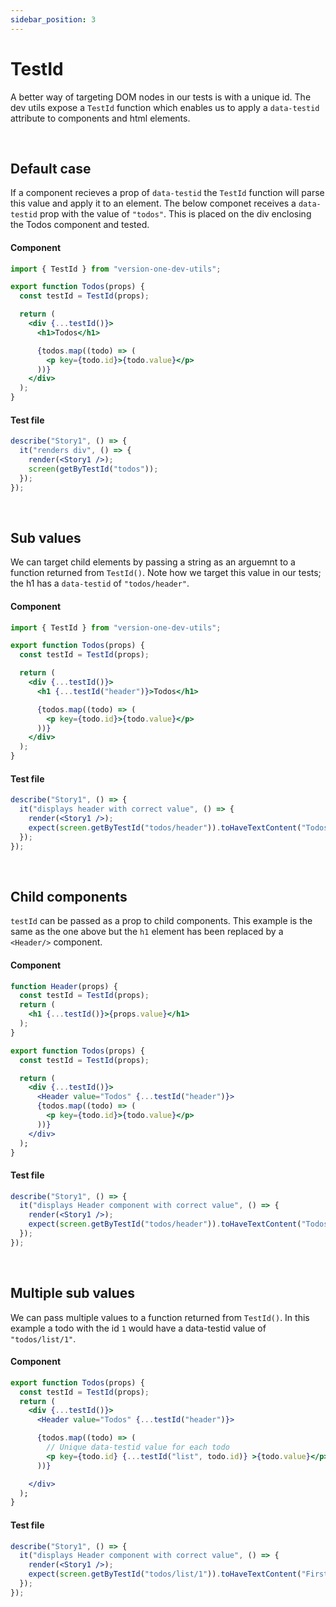 ```yaml
---
sidebar_position: 3
---
```


# TestId

A better way of targeting DOM nodes in our tests is with a unique id.
The dev utils expose a `TestId` function which enables us to apply a `data-testid`
attribute to components and html elements.

<br />

## Default case

If a component recieves a prop of `data-testid` the `TestId` function will parse this value
and apply it to an element. The below componet receives a `data-testid` prop with the value of `"todos"`.
This is placed on the div enclosing the Todos component and tested.

#### Component

```jsx
import { TestId } from "version-one-dev-utils";

export function Todos(props) {
  const testId = TestId(props);

  return (
    <div {...testId()}>
      <h1>Todos</h1>

      {todos.map((todo) => (
        <p key={todo.id}>{todo.value}</p>
      ))}
    </div>
  );
}
```

#### Test file

```jsx
describe("Story1", () => {
  it("renders div", () => {
    render(<Story1 />);
    screen(getByTestId("todos"));
  });
});
```

<br />

## Sub values

We can target child elements by passing a string as an arguemnt to a function returned from `TestId()`.
Note how we target this value in our tests; the h1 has a `data-testid` of `"todos/header"`.

#### Component

```jsx
import { TestId } from "version-one-dev-utils";

export function Todos(props) {
  const testId = TestId(props);

  return (
    <div {...testId()}>
      <h1 {...testId("header")}>Todos</h1>

      {todos.map((todo) => (
        <p key={todo.id}>{todo.value}</p>
      ))}
    </div>
  );
}
```

#### Test file

```jsx
describe("Story1", () => {
  it("displays header with correct value", () => {
    render(<Story1 />);
    expect(screen.getByTestId("todos/header")).toHaveTextContent("Todos");
  });
});
```

<br />

## Child components

`testId` can be passed as a prop to child components. This example is the same as the one
above but the `h1` element has been replaced by a `<Header/>` component.

#### Component

```jsx
function Header(props) {
  const testId = TestId(props);
  return (
    <h1 {...testId()}>{props.value}</h1>
  );
}

export function Todos(props) {
  const testId = TestId(props);

  return (
    <div {...testId()}>
      <Header value="Todos" {...testId("header")}>
      {todos.map((todo) => (
        <p key={todo.id}>{todo.value}</p>
      ))}
    </div>
  );
}
```

#### Test file

```jsx
describe("Story1", () => {
  it("displays Header component with correct value", () => {
    render(<Story1 />);
    expect(screen.getByTestId("todos/header")).toHaveTextContent("Todos");
  });
});
```

<br />

## Multiple sub values

We can pass multiple values to a function returned from `TestId()`.
In this example a todo with the id `1` would have a data-testid value of `"todos/list/1"`.

#### Component

```jsx
export function Todos(props) {
  const testId = TestId(props);
  return (
    <div {...testId()}>
      <Header value="Todos" {...testId("header")}>

      {todos.map((todo) => (
        // Unique data-testid value for each todo
        <p key={todo.id} {...testId("list", todo.id)} >{todo.value}</p>
      ))}

    </div>
  );
}
```

#### Test file

```jsx
describe("Story1", () => {
  it("displays Header component with correct value", () => {
    render(<Story1 />);
    expect(screen.getByTestId("todos/list/1")).toHaveTextContent("First todo");
  });
});
```

<br />

